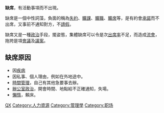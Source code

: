 '''缺席'''，有活動事項而不出現。

缺席是一個中性詞藻，負面的稱為[[失約|失約]]、[[曠課|曠課]]、[[曠職|曠職]]、[[曠席|曠席]]等，是有約會[[承諾|承諾]]而不出席，又事前不通知對方，不[[請假|請假]]。

缺席又是一種[[政治|政治]]手段，擺姿態，集體缺席可以令是次[[出席率|出席率]]不足，而造成[[流會|流會]]，拖挎是項[[會議|會議]]及[[議案|議案]]。

== 缺席原因 ==
* 因[[疾病|疾病]]
* 因私事、個人理由，例如在外地途中。
* [[時間管理|時間管理]]，自己有其他急要事去辦。
* [[辦公室政治|辦公室政治]]，開會時間、地點給不正確通知，失場。
* [[懶惰|懶惰]]，賴床。

[[Category:政治行為|QX]]
[[Category:人力資源|Category:人力資源]]
[[Category:管理學|Category:管理學]]
[[Category:职场|Category:职场]]